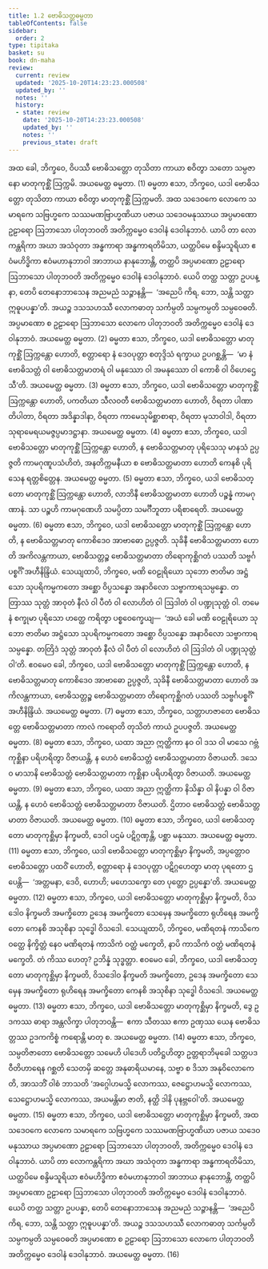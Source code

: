```yaml
---
title: 1.2 ဗောဓိသတ္တဓမ္မတာ
tableOfContents: false
sidebar:
  order: 2
type: tipitaka
basket: su
book: dn-maha
review:
  current: review
  updated: '2025-10-20T14:23:23.000508'
  updated_by: ''
  notes: ''
  history:
  - state: review
    date: '2025-10-20T14:23:23.000508'
    updated_by: ''
    notes: ''
    previous_state: draft
---
```



<DynamicBreadcrumb />


<ReviewStatus review={frontmatter.review} showDetails={true} />

<HypothesisAnnotation frontmatter={frontmatter} />

<Division number="17" book="dn-maha" e="ch" v="7" p="10">

<Paragraph number="34" book="dn-maha">
အထ ခေါ, ဘိက္ခဝေ, ဝိပဿီ ဗောဓိသတ္တော တုသိတာ ကာယာ စဝိတွာ သတော သမ္ပဇာနော မာတုကုစ္ဆိံ ဩက္ကမိ. အယမေတ္ထ ဓမ္မတာ. (1)
</Paragraph>

</Division>
<Division number="18" book="dn-maha" e="ch" v="7" p="10">

<Paragraph number="35" book="dn-maha">
ဓမ္မတာ ဧသာ, ဘိက္ခဝေ, ယဒါ ဗောဓိသတ္တော တုသိတာ ကာယာ စဝိတွာ မာတုကုစ္ဆိံ ဩက္ကမတိ. အထ သဒေဝကေ လောကေ သမာရကေ သဗြဟ္မကေ သဿမဏဗြာဟ္မဏိယာ ပဇာယ သဒေဝမနုဿာယ အပ္ပမာဏော ဥဠာရော ဩဘာသော ပါတုဘဝတိ အတိက္ကမ္မေဝ ဒေဝါနံ ဒေဝါနုဘာဝံ. ယာပိ တာ လောကန္တရိကာ အဃာ အသံဝုတာ အန္ဓကာရာ အန္ဓကာရတိမိသာ, ယတ္ထပိမေ စန္ဒိမသူရိယာ ဧဝံမဟိဒ္ဓိကာ ဧဝံမဟာနုဘာဝါ အာဘာယ နာနုဘောန္တိ, တတ္ထပိ အပ္ပမာဏော ဥဠာရော ဩဘာသော ပါတုဘဝတိ အတိက္ကမ္မေဝ ဒေဝါနံ ဒေဝါနုဘာဝံ. ယေပိ တတ္ထ သတ္တာ ဥပပန္နာ, တေပိ တေနောဘာသေန အညမညံ သဉ္ဇာနန္တိ—  ‘အညေပိ ကိရ, ဘော, သန္တိ သတ္တာ ဣဓူပပန္နာ’တိ. အယဉ္စ ဒသသဟဿီ လောကဓာတု သင်္ကမ္ပတိ သမ္ပကမ္ပတိ သမ္ပဝေဓတိ. အပ္ပမာဏော စ ဥဠာရော ဩဘာသော လောကေ ပါတုဘဝတိ အတိက္ကမ္မေဝ ဒေဝါနံ ဒေဝါနုဘာဝံ. အယမေတ္ထ ဓမ္မတာ. (2)
</Paragraph>

</Division>
<Division number="19" book="dn-maha" e="ch" v="7" p="11">

<Paragraph number="36" book="dn-maha">
ဓမ္မတာ ဧသာ, ဘိက္ခဝေ, ယဒါ ဗောဓိသတ္တော မာတုကုစ္ဆိံ ဩက္ကန္တော ဟောတိ, စတ္တာရော နံ ဒေဝပုတ္တာ စတုဒ္ဒိသံ ရက္ခာယ ဥပဂစ္ဆန္တိ—  ‘မာ နံ ဗောဓိသတ္တံ ဝါ ဗောဓိသတ္တမာတရံ ဝါ မနုဿော ဝါ အမနုဿော ဝါ ကောစိ ဝါ ဝိဟေဌေသီ’တိ. အယမေတ္ထ ဓမ္မတာ. (3)
</Paragraph>

</Division>
<Division number="20" book="dn-maha" e="ch" v="7" p="11">

<Paragraph number="37" book="dn-maha">
ဓမ္မတာ ဧသာ, ဘိက္ခဝေ, ယဒါ ဗောဓိသတ္တော မာတုကုစ္ဆိံ ဩက္ကန္တော ဟောတိ, ပကတိယာ သီလဝတီ ဗောဓိသတ္တမာတာ ဟောတိ, ဝိရတာ ပါဏာတိပါတာ, ဝိရတာ အဒိန္နာဒါနာ, ဝိရတာ ကာမေသုမိစ္ဆာစာရာ, ဝိရတာ မုသာဝါဒါ, ဝိရတာ သုရာမေရယမဇ္ဇပ္ပမာဒဋ္ဌာနာ. အယမေတ္ထ ဓမ္မတာ. (4)
</Paragraph>

</Division>
<Division number="21" book="dn-maha" e="ch" v="7" p="11">

<Paragraph number="38" book="dn-maha">
ဓမ္မတာ ဧသာ, ဘိက္ခဝေ, ယဒါ ဗောဓိသတ္တော မာတုကုစ္ဆိံ ဩက္ကန္တော ဟောတိ, န ဗောဓိသတ္တမာတု ပုရိသေသု မာနသံ ဥပ္ပဇ္ဇတိ ကာမဂုဏူပသံဟိတံ, အနတိက္ကမနီယာ စ ဗောဓိသတ္တမာတာ ဟောတိ ကေနစိ ပုရိသေန ရတ္တစိတ္တေန. အယမေတ္ထ ဓမ္မတာ. (5)
</Paragraph>

</Division>
<Division number="22" book="dn-maha" e="ch" v="7" p="11">

<Paragraph number="39" book="dn-maha">
ဓမ္မတာ ဧသာ, ဘိက္ခဝေ, ယဒါ ဗောဓိသတ္တော မာတုကုစ္ဆိံ ဩက္ကန္တော ဟောတိ, လာဘိနီ ဗောဓိသတ္တမာတာ ဟောတိ ပဉ္စန္နံ ကာမဂုဏာနံ. သာ ပဉ္စဟိ ကာမဂုဏေဟိ သမပ္ပိတာ သမင်္ဂီဘူတာ ပရိစာရေတိ. အယမေတ္ထ ဓမ္မတာ. (6)
</Paragraph>

</Division>
<Division number="23" book="dn-maha" e="ch" v="7" p="11">

<Paragraph number="40" book="dn-maha">
ဓမ္မတာ ဧသာ, ဘိက္ခဝေ, ယဒါ ဗောဓိသတ္တော မာတုကုစ္ဆိံ ဩက္ကန္တော ဟောတိ, န ဗောဓိသတ္တမာတု ကောစိဒေဝ အာဗာဓော ဥပ္ပဇ္ဇတိ. သုခိနီ ဗောဓိသတ္တမာတာ ဟောတိ အကိလန္တကာယာ, ဗောဓိသတ္တဉ္စ ဗောဓိသတ္တမာတာ တိရောကုစ္ဆိဂတံ ပဿတိ သဗ္ဗင်္ဂပစ္စင်္ဂိံ အဟီနိန္ဒြိယံ. သေယျထာပိ, ဘိက္ခဝေ, မဏိ ဝေဠုရိယော သုဘော ဇာတိမာ အဋ္ဌံသော သုပရိကမ္မကတော အစ္ဆော ဝိပ္ပသန္နော အနာဝိလော သဗ္ဗာကာရသမ္ပန္နော. တတြာဿ သုတ္တံ အာဝုတံ နီလံ ဝါ ပီတံ ဝါ လောဟိတံ ဝါ ဩဒါတံ ဝါ ပဏ္ဍုသုတ္တံ ဝါ. တမေနံ စက္ခုမာ ပုရိသော ဟတ္ထေ ကရိတွာ ပစ္စဝေက္ခေယျ—  ‘အယံ ခေါ မဏိ ဝေဠုရိယော သုဘော ဇာတိမာ အဋ္ဌံသော သုပရိကမ္မကတော အစ္ဆော ဝိပ္ပသန္နော အနာဝိလော သဗ္ဗာကာရသမ္ပန္နော. တတြိဒံ သုတ္တံ အာဝုတံ နီလံ ဝါ ပီတံ ဝါ လောဟိတံ ဝါ ဩဒါတံ ဝါ ပဏ္ဍုသုတ္တံ ဝါ’တိ. ဧဝမေဝ ခေါ, ဘိက္ခဝေ, ယဒါ ဗောဓိသတ္တော မာတုကုစ္ဆိံ ဩက္ကန္တော ဟောတိ, န ဗောဓိသတ္တမာတု ကောစိဒေဝ အာဗာဓော ဥပ္ပဇ္ဇတိ, သုခိနီ ဗောဓိသတ္တမာတာ ဟောတိ အကိလန္တကာယာ, ဗောဓိသတ္တဉ္စ ဗောဓိသတ္တမာတာ တိရောကုစ္ဆိဂတံ ပဿတိ သဗ္ဗင်္ဂပစ္စင်္ဂိံ အဟီနိန္ဒြိယံ. အယမေတ္ထ ဓမ္မတာ. (7)
</Paragraph>

</Division>
<Division number="24" book="dn-maha" e="ch" v="7" p="12">

<Paragraph number="41" book="dn-maha">
ဓမ္မတာ ဧသာ, ဘိက္ခဝေ, သတ္တာဟဇာတေ ဗောဓိသတ္တေ ဗောဓိသတ္တမာတာ ကာလံ ကရောတိ တုသိတံ ကာယံ ဥပပဇ္ဇတိ. အယမေတ္ထ ဓမ္မတာ. (8)
</Paragraph>

</Division>
<Division number="25" book="dn-maha" e="ch" v="7" p="12">

<Paragraph number="42" book="dn-maha">
ဓမ္မတာ ဧသာ, ဘိက္ခဝေ, ယထာ အညာ ဣတ္ထိကာ နဝ ဝါ ဒသ ဝါ မာသေ ဂဗ္ဘံ ကုစ္ဆိနာ ပရိဟရိတွာ ဝိဇာယန္တိ, န ဟေဝံ ဗောဓိသတ္တံ ဗောဓိသတ္တမာတာ ဝိဇာယတိ. ဒသေဝ မာသာနိ ဗောဓိသတ္တံ ဗောဓိသတ္တမာတာ ကုစ္ဆိနာ ပရိဟရိတွာ ဝိဇာယတိ. အယမေတ္ထ ဓမ္မတာ. (9)
</Paragraph>

</Division>
<Division number="26" book="dn-maha" e="ch" v="7" p="12">

<Paragraph number="43" book="dn-maha">
ဓမ္မတာ ဧသာ, ဘိက္ခဝေ, ယထာ အညာ ဣတ္ထိကာ နိသိန္နာ ဝါ နိပန္နာ ဝါ ဝိဇာယန္တိ, န ဟေဝံ ဗောဓိသတ္တံ ဗောဓိသတ္တမာတာ ဝိဇာယတိ. ဌိတာဝ ဗောဓိသတ္တံ ဗောဓိသတ္တမာတာ ဝိဇာယတိ. အယမေတ္ထ ဓမ္မတာ. (10)
</Paragraph>

</Division>
<Division number="27" book="dn-maha" e="ch" v="7" p="12">

<Paragraph number="44" book="dn-maha">
ဓမ္မတာ ဧသာ, ဘိက္ခဝေ, ယဒါ ဗောဓိသတ္တော မာတုကုစ္ဆိမှာ နိက္ခမတိ, ဒေဝါ ပဌမံ ပဋိဂ္ဂဏှန္တိ, ပစ္ဆာ မနုဿာ. အယမေတ္ထ ဓမ္မတာ. (11)
</Paragraph>

</Division>
<Division number="28" book="dn-maha" e="ch" v="7" p="12">

<Paragraph number="45" book="dn-maha">
ဓမ္မတာ ဧသာ, ဘိက္ခဝေ, ယဒါ ဗောဓိသတ္တော မာတုကုစ္ဆိမှာ နိက္ခမတိ, အပ္ပတ္တောဝ ဗောဓိသတ္တော ပထဝိံ ဟောတိ, စတ္တာရော နံ ဒေဝပုတ္တာ ပဋိဂ္ဂဟေတွာ မာတု ပုရတော ဌပေန္တိ—  ‘အတ္တမနာ, ဒေဝိ, ဟောဟိ; မဟေသက္ခော တေ ပုတ္တော ဥပ္ပန္နော’တိ. အယမေတ္ထ ဓမ္မတာ. (12)
</Paragraph>

</Division>
<Division number="29" book="dn-maha" e="ch" v="7" p="12">

<Paragraph number="46" book="dn-maha">
ဓမ္မတာ ဧသာ, ဘိက္ခဝေ, ယဒါ ဗောဓိသတ္တော မာတုကုစ္ဆိမှာ နိက္ခမတိ, ဝိသဒေါဝ နိက္ခမတိ အမက္ခိတော ဥဒေန အမက္ခိတော သေမှေန အမက္ခိတော ရုဟိရေန အမက္ခိတော ကေနစိ အသုစိနာ သုဒ္ဓေါ ဝိသဒေါ. သေယျထာပိ, ဘိက္ခဝေ, မဏိရတနံ ကာသိကေ ဝတ္ထေ နိက္ခိတ္တံ နေဝ မဏိရတနံ ကာသိကံ ဝတ္ထံ မက္ခေတိ, နာပိ ကာသိကံ ဝတ္ထံ မဏိရတနံ မက္ခေတိ. တံ ကိဿ ဟေတု? ဥဘိန္နံ သုဒ္ဓတ္တာ. ဧဝမေဝ ခေါ, ဘိက္ခဝေ, ယဒါ ဗောဓိသတ္တော မာတုကုစ္ဆိမှာ နိက္ခမတိ, ဝိသဒေါဝ နိက္ခမတိ အမက္ခိတော, ဥဒေန အမက္ခိတော သေမှေန အမက္ခိတော ရုဟိရေန အမက္ခိတော ကေနစိ အသုစိနာ သုဒ္ဓေါ ဝိသဒေါ. အယမေတ္ထ ဓမ္မတာ. (13)
</Paragraph>

</Division>
<Division number="30" book="dn-maha" e="ch" v="7" p="13">

<Paragraph number="47" book="dn-maha">
ဓမ္မတာ ဧသာ, ဘိက္ခဝေ, ယဒါ ဗောဓိသတ္တော မာတုကုစ္ဆိမှာ နိက္ခမတိ, ဒွေ ဥဒကဿ ဓာရာ အန္တလိက္ခာ ပါတုဘဝန္တိ—  ဧကာ သီတဿ ဧကာ ဥဏှဿ ယေန ဗောဓိသတ္တဿ ဥဒကကိစ္စံ ကရောန္တိ မာတု စ. အယမေတ္ထ ဓမ္မတာ. (14)
</Paragraph>

</Division>
<Division number="31" book="dn-maha" e="ch" v="7" p="13">

<Paragraph number="48" book="dn-maha">
ဓမ္မတာ ဧသာ, ဘိက္ခဝေ, သမ္ပတိဇာတော ဗောဓိသတ္တော သမေဟိ ပါဒေဟိ ပတိဋ္ဌဟိတွာ ဥတ္တရာဘိမုခေါ သတ္တပဒဝီတိဟာရေန ဂစ္ဆတိ သေတမှိ ဆတ္တေ အနုဓာရိယမာနေ, သဗ္ဗာ စ ဒိသာ အနုဝိလောကေတိ, အာသဘိံ ဝါစံ ဘာသတိ ‘အဂ္ဂေါဟမသ္မိ လောကဿ, ဇေဋ္ဌောဟမသ္မိ လောကဿ, သေဋ္ဌောဟမသ္မိ လောကဿ, အယမန္တိမာ ဇာတိ, နတ္ထိ ဒါနိ ပုနဗ္ဘဝေါ’တိ. အယမေတ္ထ ဓမ္မတာ. (15)
</Paragraph>

</Division>
<Division number="32" book="dn-maha" e="ch" v="7" p="13">

<Paragraph number="49" book="dn-maha">
ဓမ္မတာ ဧသာ, ဘိက္ခဝေ, ယဒါ ဗောဓိသတ္တော မာတုကုစ္ဆိမှာ နိက္ခမတိ, အထ သဒေဝကေ လောကေ သမာရကေ သဗြဟ္မကေ သဿမဏဗြာဟ္မဏိယာ ပဇာယ သဒေဝမနုဿာယ အပ္ပမာဏော ဥဠာရော ဩဘာသော ပါတုဘဝတိ, အတိက္ကမ္မေဝ ဒေဝါနံ ဒေဝါနုဘာဝံ. ယာပိ တာ လောကန္တရိကာ အဃာ အသံဝုတာ အန္ဓကာရာ အန္ဓကာရတိမိသာ, ယတ္ထပိမေ စန္ဒိမသူရိယာ ဧဝံမဟိဒ္ဓိကာ ဧဝံမဟာနုဘာဝါ အာဘာယ နာနုဘောန္တိ, တတ္ထပိ အပ္ပမာဏော ဥဠာရော ဩဘာသော ပါတုဘဝတိ အတိက္ကမ္မေဝ ဒေဝါနံ ဒေဝါနုဘာဝံ. ယေပိ တတ္ထ သတ္တာ ဥပပန္နာ, တေပိ တေနောဘာသေန အညမညံ သဉ္ဇာနန္တိ—  ‘အညေပိ ကိရ, ဘော, သန္တိ သတ္တာ ဣဓူပပန္နာ’တိ. အယဉ္စ ဒသသဟဿီ လောကဓာတု သင်္ကမ္ပတိ သမ္ပကမ္ပတိ သမ္ပဝေဓတိ အပ္ပမာဏော စ ဥဠာရော ဩဘာသော လောကေ ပါတုဘဝတိ အတိက္ကမ္မေဝ ဒေဝါနံ ဒေဝါနုဘာဝံ. အယမေတ္ထ ဓမ္မတာ. (16)
</Paragraph>
</Division>